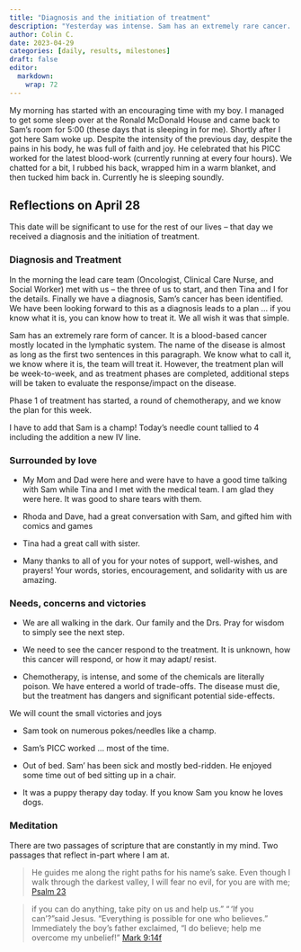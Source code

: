 ```yaml
---
title: "Diagnosis and the initiation of treatment"
description: "Yesterday was intense. Sam has an extremely rare cancer. Treatment of the disease has now started."
author: Colin C.
date: 2023-04-29
categories: [daily, results, milestones]
draft: false
editor:
  markdown:
    wrap: 72
---
```


My morning has started with an encouraging time with my boy. I managed
to get some sleep over at the Ronald McDonald House and came back to
Sam's room for 5:00 (these days that is sleeping in for me). Shortly
after I got here Sam woke up. Despite the intensity of the previous day,
despite the pains in his body, he was full of faith and joy. He
celebrated that his PICC worked for the latest blood-work (currently
running at every four hours). We chatted for a bit, I rubbed his back,
wrapped him in a warm blanket, and then tucked him back in. Currently he
is sleeping soundly.

## Reflections on April 28

This date will be significant to use for the rest of our lives -- that
day we received a diagnosis and the initiation of treatment.

### Diagnosis and Treatment

In the morning the lead care team (Oncologist, Clinical Care Nurse, and
Social Worker) met with us -- the three of us to start, and then Tina
and I for the details. Finally we have a diagnosis, Sam's cancer has
been identified. We have been looking forward to this as a diagnosis
leads to a plan ... if you know what it is, you can know how to treat
it. We all wish it was that simple.

Sam has an extremely rare form of cancer. It is a blood-based cancer
mostly located in the lymphatic system. The name of the disease is
almost as long as the first two sentences in this paragraph. We know
what to call it, we know where it is, the team will treat it. However,
the treatment plan will be week-to-week, and as treatment phases are
completed, additional steps will be taken to evaluate the
response/impact on the disease.

Phase 1 of treatment has started, a round of chemotherapy, and we know
the plan for this week.

I have to add that Sam is a champ! Today's needle count tallied to 4
including the addition a new IV line.

### Surrounded by love

-   My Mom and Dad were here and were have to have a good time talking
    with Sam while Tina and I met with the medical team. I am glad they
    were here. It was good to share tears with them.

-   Rhoda and Dave, had a great conversation with Sam, and gifted him
    with comics and games

-   Tina had a great call with sister.

-   Many thanks to all of you for your notes of support, well-wishes,
    and prayers! Your words, stories, encouragement, and solidarity with
    us are amazing.

### Needs, concerns and victories

-   We are all walking in the dark. Our family and the Drs. Pray for
    wisdom to simply see the next step.

-   We need to see the cancer respond to the treatment. It is unknown,
    how this cancer will respond, or how it may adapt/ resist.

-   Chemotherapy, is intense, and some of the chemicals are literally
    poison. We have entered a world of trade-offs. The disease must die,
    but the treatment has dangers and significant potential
    side-effects.

We will count the small victories and joys

-   Sam took on numerous pokes/needles like a champ.

-   Sam's PICC worked ... most of the time.

-   Out of bed. Sam' has been sick and mostly bed-ridden. He enjoyed
    some time out of bed sitting up in a chair.

-   It was a puppy therapy day today. If you know Sam you know he loves
    dogs.

### Meditation

There are two passages of scripture that are constantly in my mind. Two
passages that reflect in-part where I am at.

> He guides me along the right paths for his name's sake. Even though I
> walk through the darkest valley, I will fear no evil, for you are with
> me; [Psalm 23](https://www.bible.com/bible/111/PSA.23.NIV)

> if you can do anything, take pity on us and help us." " 'If you
> can'?"said Jesus. "Everything is possible for one who believes."
> Immediately the boy's father exclaimed, "I do believe; help me
> overcome my unbelief!" [Mark
> 9:14f](https://www.bible.com/bible/111/MRK.9.NIV)
